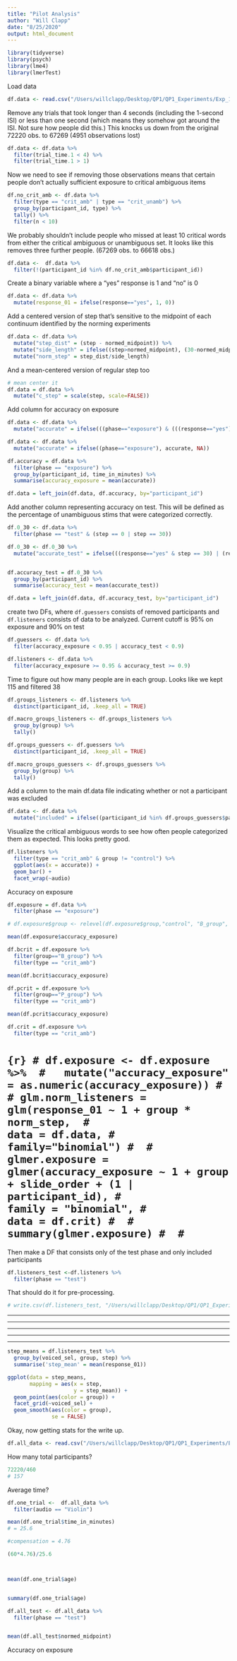 ```yaml
---
title: "Pilot Analysis"
author: "Will Clapp"
date: "8/25/2020"
output: html_document
---
```


```r
library(tidyverse)
library(psych)
library(lme4)
library(lmerTest)
```


Load data
```r
df.data <- read.csv("/Users/willclapp/Desktop/QP1/QP1_Experiments/Exp_1/Analysis/Exp_1_raw.csv")
```


Remove any trials that took longer than 4 seconds (including the 1-second ISI) or less than one second (which means they somehow got around the ISI. Not sure how people did this.)
This knocks us down from the original 72220 obs. to 67269 (4951 observations lost)
```r
df.data <- df.data %>% 
  filter(trial_time.1 < 4) %>%
  filter(trial_time.1 > 1)

```

Now we need to see if removing those observations means that certain people don't actually sufficient exposure to critical ambiguous items
```r
df.no_crit_amb <- df.data %>% 
  filter(type == "crit_amb" | type == "crit_unamb") %>% 
  group_by(participant_id, type) %>% 
  tally() %>% 
  filter(n < 10)
```


We probably shouldn't include people who missed at least 10 critical words from either the critical ambiguous or unambiguous set. It looks like this removes three further people. (67269 obs. to 66618 obs.)
```r
df.data <-  df.data %>% 
  filter(!(participant_id %in% df.no_crit_amb$participant_id))

```


Create a binary variable where a "yes" response is 1 and "no" is 0
```r
df.data <- df.data %>% 
  mutate(response_01 = ifelse(response=="yes", 1, 0))

```

Add a centered version of step that's sensitive to the midpoint of each continuum identified by the norming experiments

```r
df.data <- df.data %>% 
  mutate("step_dist" = (step - normed_midpoint)) %>% 
  mutate("side_length" = ifelse((step>normed_midpoint), (30-normed_midpoint), (normed_midpoint))) %>% 
  mutate("norm_step" = step_dist/side_length)

```

And a mean-centered version of regular step too
```r
# mean center it
df.data = df.data %>% 
  mutate("c_step" = scale(step, scale=FALSE))
```

Add column for accuracy on exposure
```r
df.data <- df.data %>% 
  mutate("accurate" = ifelse(((phase=="exposure") & (((response=="yes") & (correct=="yes")) | ((response=="no") & (correct=="no")))), 1, 0))

df.data <- df.data %>% 
  mutate("accurate" = ifelse((phase=="exposure"), accurate, NA))

df.accuracy = df.data %>% 
  filter(phase == "exposure") %>% 
  group_by(participant_id, time_in_minutes) %>% 
  summarise(accuracy_exposure = mean(accurate))

df.data = left_join(df.data, df.accuracy, by="participant_id")

```



Add another column representing accuracy on test. This will be defined as the percentage of unambiguous stims that were categorized correctly.
```r
df.0_30 <- df.data %>% 
  filter(phase == "test" & (step == 0 | step == 30))

df.0_30 <- df.0_30 %>% 
  mutate("accurate_test" = ifelse(((response=="yes" & step == 30) | (response == "no" & step == 0)), 1, 0))


df.accuracy_test = df.0_30 %>% 
  group_by(participant_id) %>% 
  summarise(accuracy_test = mean(accurate_test))

df.data = left_join(df.data, df.accuracy_test, by="participant_id")

```




create two DFs, where `df.guessers` consists of removed participants and `df.listeners` consists of data to be analyzed. Current cutoff is 95% on exposure and 90% on test
```r
df.guessers <- df.data %>% 
  filter(accuracy_exposure < 0.95 | accuracy_test < 0.9)

df.listeners <- df.data %>% 
  filter(accuracy_exposure >= 0.95 & accuracy_test >= 0.9)
```


Time to figure out how many people are in each group. Looks like we kept 115 and filtered 38
```r
df.groups_listeners <- df.listeners %>% 
  distinct(participant_id, .keep_all = TRUE)

df.macro_groups_listeners <- df.groups_listeners %>% 
  group_by(group) %>% 
  tally()

df.groups_guessers <- df.guessers %>% 
  distinct(participant_id, .keep_all = TRUE)

df.macro_groups_guessers <- df.groups_guessers %>% 
  group_by(group) %>% 
  tally()

```


Add a column to the main df.data file indicating whether or not a participant was excluded
```r
df.data <- df.data %>% 
  mutate("included" = ifelse((participant_id %in% df.groups_guessers$participant_id), 0, 1))

```


Visualize the critical ambiguous words to see how often people categorized them as expected. This looks pretty good. 
```r
df.listeners %>%
  filter(type == "crit_amb" & group != "control") %>% 
  ggplot(aes(x = accurate)) +
  geom_bar() +
  facet_wrap(~audio)

```

Accuracy on exposure
```r
df.exposure = df.data %>% 
  filter(phase == "exposure")

# df.exposure$group <- relevel(df.exposure$group,"control", "B_group", "P_group")

mean(df.exposure$accuracy_exposure)

df.bcrit = df.exposure %>% 
  filter(group=="B_group") %>% 
  filter(type == "crit_amb") 

mean(df.bcrit$accuracy_exposure)

df.pcrit = df.exposure %>% 
  filter(group=="P_group") %>% 
  filter(type == "crit_amb") 

mean(df.pcrit$accuracy_exposure)

df.crit = df.exposure %>% 
  filter(type == "crit_amb")

```

# ```{r}
# df.exposure <- df.exposure %>% 
#   mutate("accuracy_exposure" = as.numeric(accuracy_exposure))
# 
# glm.norm_listeners = glm(response_01 ~ 1 + group * norm_step, 
#                      data = df.data,
#                      family="binomial")
# 
# glmer.exposure = glmer(accuracy_exposure ~ 1 + group + slide_order + (1 | participant_id),
#                    family = "binomial",
#                    data = df.crit)
# 
# summary(glmer.exposure)
# 
# ```



Then make a DF that consists only of the test phase and only included participants
```r
df.listeners_test <-df.listeners %>% 
  filter(phase == "test")

```



That should do it for pre-processing.

```r
# write.csv(df.listeners_test, "/Users/willclapp/Desktop/QP1/QP1_Experiments/Exp_1/Analysis/Exp_1_preprocessed.csv")

```






__________________________________________________________________________________________________
__________________________________________________________________________________________________
__________________________________________________________________________________________________
__________________________________________________________________________________________________
__________________________________________________________________________________________________



```r
step_means = df.listeners_test %>% 
  group_by(voiced_sel, group, step) %>% 
  summarise('step_mean' = mean(response_01))

ggplot(data = step_means,
       mapping = aes(x = step,
                     y = step_mean)) +
  geom_point(aes(color = group)) +
  facet_grid(~voiced_sel) +
  geom_smooth(aes(color = group),
              se = FALSE)

```


Okay, now getting stats for the write up. 


```r
df.all_data <- read.csv("/Users/willclapp/Desktop/QP1/QP1_Experiments/Exp_1/Analysis/Exp_1_raw.csv")

```

How many total participants?

```r
72220/460
# 157

```

Average time?
```r
df.one_trial <-  df.all_data %>% 
  filter(audio == "Violin")

mean(df.one_trial$time_in_minutes)
# = 25.6

#compensation = 4.76

(60*4.76)/25.6




```



```r
mean(df.one_trial$age)


summary(df.one_trial$age)


```


```r
df.all_test <- df.all_data %>% 
  filter(phase == "test") 


mean(df.all_test$normed_midpoint)


```


Accuracy on exposure
```r



```








